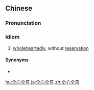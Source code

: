 ==Chinese==
{{zh-forms}}

===Pronunciation===
{{zh-pron
|m=quánxīnquányì
|c=cyun4 sam1 cyun4 ji3
|cat=id
}}

===Idiom===
{{zh-idiom}}
# [[wholeheartedly]], without [[reservation]]

====Synonyms====
* {{zh-l|一心一意}}

[[hu:全心全意]]
[[ja:全心全意]]
[[zh:全心全意]]